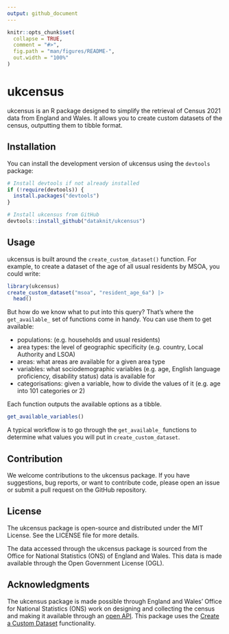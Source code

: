 ```yaml
---
output: github_document
---
```


<!-- README.md is generated from README.Rmd. Please edit that file -->

```r
knitr::opts_chunk$set(
  collapse = TRUE,
  comment = "#>",
  fig.path = "man/figures/README-",
  out.width = "100%"
)
```

# ukcensus

<!-- badges: start -->
<!-- badges: end -->

ukcensus is an R package designed to simplify the retrieval of Census 2021 data from England and Wales. It allows you to create custom datasets of the census, outputting them to tibble format.

## Installation

You can install the development version of ukcensus using the `devtools` package:

```r
# Install devtools if not already installed
if (!require(devtools)) {
  install.packages("devtools")
}

# Install ukcensus from GitHub
devtools::install_github("dataknit/ukcensus")
```

## Usage

ukcensus is built around the `create_custom_dataset()` function. For example, to create a dataset of the age of all usual residents by MSOA, you could write:

```r
library(ukcensus)
create_custom_dataset("msoa", "resident_age_6a") |>
  head()
```

But how do we know what to put into this query? That's where the `get_available_` set of functions come in handy. You can use them to get available:

- populations: (e.g. households and usual residents)
- area types: the level of geographic specificity (e.g. country, Local Authority and LSOA)
- areas: what areas are available for a given area type
- variables: what sociodemographic variables (e.g. age, English language proficiency, disability status) data is available for
- categorisations: given a variable, how to divide the values of it (e.g. age into 101 categories or 2)

Each function outputs the available options as a tibble.

```r
get_available_variables()
```

A typical workflow is to go through the `get_available_` functions to determine what values you will put in `create_custom_dataset`.

## Contribution

We welcome contributions to the ukcensus package. If you have suggestions, bug reports, or want to contribute code, please open an issue or submit a pull request on the GitHub repository.

## License

The ukcensus package is open-source and distributed under the MIT License. See the LICENSE file for more details.

The data accessed through the ukcensus package is sourced from the Office for National Statistics (ONS) of England and Wales. This data is made available through the Open Government License (OGL).

## Acknowledgments

The ukcensus package is made possible through England and Wales' Office for National Statistics (ONS) work on designing and collecting the census and making it available through an [open API](https://developer.ons.gov.uk/). This package uses the [Create a Custom Dataset](https://developer.ons.gov.uk/createyourowndataset/) functionality.
